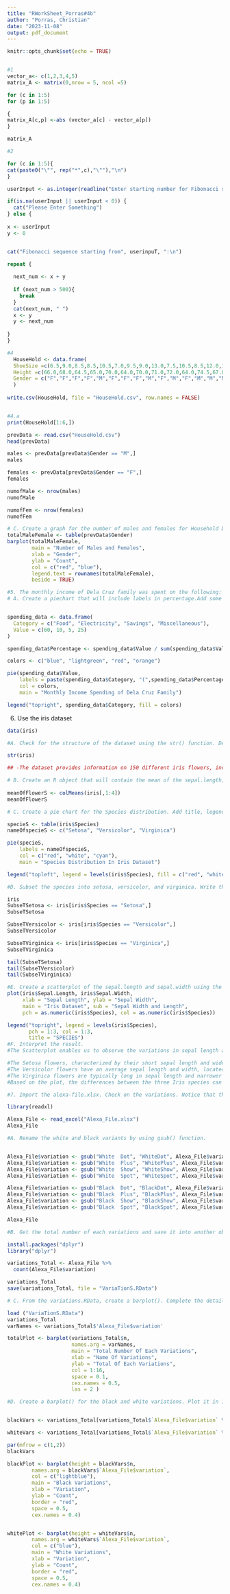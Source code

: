 ```yaml
---
title: "RWorkSheet_Porras#4b"
author: "Porras, Christian"
date: "2023-11-08"
output: pdf_document
---
```


```r
knitr::opts_chunk$set(echo = TRUE)


#1
vector_a<- c(1,2,3,4,5)
matrix_A <- matrix(0,nrow = 5, ncol =5)

for (c in 1:5)
for (p in 1:5)

{
matrix_A[c,p] <-abs (vector_a[c] - vector_a[p])
}

matrix_A
```

```r
#2

for (c in 1:5){
cat(paste0("\"", rep("*",c),"\""),"\n")
}
```

```r
userInput <- as.integer(readline("Enter starting number for Fibonacci sequence: "))

if(is.na(userInput || userInput < 0)) {
  cat("Please Enter Something")
} else {
 
x <- userInput
y <- 0


cat("Fibonacci sequence starting from", userinpuT, ":\n")

repeat {
 
  next_num <- x + y
 
  if (next_num > 500){
    break
  }
  cat(next_num, " ")
  x <- y
  y <- next_num
 
}
}

```

```r
#4 
  HouseHold <- data.frame(
  ShoeSize =c(6.5,9.0,8.5,8.5,10.5,7.0,9.5,9.0,13.0,7.5,10.5,8.5,12.0,10.5,13.0,11.5,8.5,5.0,10.0,6.5,7.5,8.5,10.5,8.5,10.5,11.0,9.0,13.0),
  Height =c(66.0,68.0,64.5,65.0,70.0,64.0,70.0,71.0,72.0,64.0,74.5,67.0,71.0,71.0,77.0,72.0,59.0,62.0,72.0,66.0,64.0,67.0,73.0,69.0,72.0,70.0,69.0,70.0),
  Gender = c("F","F","F","F","M","F","F","F","M","F","M","F","M","M","M","M","F","F","M","F","F","M","M","F","M","M","M","M")
  )
  
write.csv(HouseHold, file = "HouseHold.csv", row.names = FALSE)


#4.a
print(HouseHold[1:6,])
```

```r

prevData <- read.csv("HouseHold.csv")
head(prevData)

males <- prevData[prevData$Gender == "M",]
males

females <- prevData[prevData$Gender == "F",]
females

numofMale <- nrow(males)
numofMale

numofFem <- nrow(females)
numofFem
```

```r
# C. Create a graph for the number of males and females for Household Data. Use plot(),chart type = barplot. Make sure to place title, legends, and colors. Write the R scripts and its result.
totalMaleFemale <- table(prevData$Gender)
barplot(totalMaleFemale,
        main = "Number of Males and Females",
        xlab = "Gender",
        ylab = "Count",
        col = c("red", "blue"),
        legend.text = rownames(totalMaleFemale),
        beside = TRUE)
```

```r
#5. The monthly income of Dela Cruz family was spent on the following:
# A. Create a piechart that will include labels in percentage.Add some colors and title of the chart. Write the R scripts and show its output.


spending_data <- data.frame(
  Category = c("Food", "Electricity", "Savings", "Miscellaneous"),
  Value = c(60, 10, 5, 25)
)

spending_data$Percentage <- spending_data$Value / sum(spending_data$Value) * 100

colors <- c("blue", "lightgreen", "red", "orange")

pie(spending_data$Value,
    labels = paste(spending_data$Category, "(",spending_data$Percentage,"%)"),
    col = colors,
    main = "Monthly Income Spending of Dela Cruz Family")

legend("topright", spending_data$Category, fill = colors)

```
6. Use the iris dataset

```r
data(iris)
```


```r
#A. Check for the structure of the dataset using the str() function. Describe what you have seen in the output.

str(iris)

## -The dataset provides information on 150 different iris flowers, including their sepal and petal lengths and widths, and their iris species, including setosa, versicolor, and virginica, and records the type of flower each belongs to.

```


```r
# B. Create an R object that will contain the mean of the sepal.length, sepal.width,petal.length,and petal.width. What is the R script and its result?
  
meanOfFlowerS <- colMeans(iris[,1:4])
meanOfFlowerS
```



```r
# C. Create a pie chart for the Species distribution. Add title, legends, and colors. Write the R script and its result.

specieS <- table(iris$Species)
nameOfspecieS <- c("Setosa", "Versicolor", "Virginica")

pie(specieS,
    labels = nameOfspecieS,
    col = c("red", "white", "cyan"),
    main = "Species Distribution In Iris Dataset")

legend("topleft", legend = levels(iris$Species), fill = c("red", "white", "cyan"),)
```



```r
#D. Subset the species into setosa, versicolor, and virginica. Write the R scripts and show the last six (6) rows of each species.

iris
SubseTSetosa <- iris[iris$Species == "Setosa",]
SubseTSetosa

SubseTVersicolor <- iris[iris$Species == "Versicolor",]
SubseTVersicolor

SubseTVirginica <- iris[iris$Species == "Virginica",]
SubseTVirginica

tail(SubseTSetosa)
tail(SubseTVersicolor)
tail(SubseTVirginica)
```



```r

#E. Create a scatterplot of the sepal.length and sepal.width using the different species(setosa,versicolor,virginica). Add a title = “Iris Dataset”, subtitle = “Sepal width and length, labels for the x and y axis, the pch symbol and colors should be based on the species.
plot(iris$Sepal.Length, iris$Sepal.Width,
     xlab = "Sepal Length", ylab = "Sepal Width",
     main = "Iris Dataset", sub = "Sepal Width and Length",
     pch = as.numeric(iris$Species), col = as.numeric(iris$Species))

legend("topright", legend = levels(iris$Species),
       pch = 1:3, col = 1:3,
       title = "SPECIES")
#F. Interpret the result.
#The Scatterplot enables us to observe the variations in sepal length and width among various species of iris flowers.

#The Setosa flowers, characterized by their short sepal length and wide width, are typically found in the upper left part of the plot.
#The Versicolor flowers have an average sepal length and width, located in the middle part.
#The Virginica flowers are typically long in sepal length and narrower in width, forming a group in the right part.
#Based on the plot, the differences between the three Iris species can be easily observed based on the differences in sepal length and width.

```


```r


#7. Import the alexa-file.xlsx. Check on the variations. Notice that there are extra whitespaces among black variants (Black Dot, Black Plus, Black Show, Black Spot). Also on the white variants (White Dot, White Plus, White Show, White Spot).

library(readxl)

Alexa_File <- read_excel("Alexa_File.xlsx")
Alexa_File
```



```r
#A. Rename the white and black variants by using gsub() function.


Alexa_File$variation <- gsub("White  Dot", "WhiteDot", Alexa_File$variation)
Alexa_File$variation <- gsub("White  Plus", "WhitePlus", Alexa_File$variation)
Alexa_File$variation <- gsub("White  Show", "WhiteShow", Alexa_File$variation)
Alexa_File$variation <- gsub("White  Spot", "WhiteSpot", Alexa_File$variation)

Alexa_File$variation <- gsub("Black  Dot", "BlackDot", Alexa_File$variation)
Alexa_File$variation <- gsub("Black  Plus", "BlackPlus", Alexa_File$variation)
Alexa_File$variation <- gsub("Black  Show", "BlackShow", Alexa_File$variation)
Alexa_File$variation <- gsub("Black  Spot", "BlackSpot", Alexa_File$variation)

Alexa_File

```



```r
#B. Get the total number of each variations and save it into another object. Save the object as variations.RData. Write the R scripts. What is its result? 

install.packages("dplyr")
library("dplyr")

variations_Total <- Alexa_File %>%
  count(Alexa_File$variation)

variations_Total
save(variations_Total, file = "VariaTionS.RData")
```



```r
# C. From the variations.RData, create a barplot(). Complete the details of the chart which include the title, color, labels of each bar.

load ("VariaTionS.RData")
variations_Total
varNames <- variations_Total$'Alexa_File$variation'

totalPlot <- barplot(variations_Total$n,
                     names.arg = varNames,
                     main = "Total Number Of Each Variations",
                     xlab = "Name Of Variations",
                     ylab = "Total Of Each Variations",
                     col = 1:16,
                     space = 0.1,
                     cex.names = 0.5,
                     las = 2 )
```

```r
#D. Create a barplot() for the black and white variations. Plot it in 1 frame, side by side. Complete the details of the chart.


blackVars <- variations_Total[variations_Total$`Alexa_File$variation` %in% c("Black", "BlackPlus" , "BlackShow" ,"BlackSpot" , "BlackDot"), ]

whiteVars <- variations_Total[variations_Total$`Alexa_File$variation` %in% c("White", "WhiteDot", "WhitePlus", "WhiteShow", "WhiteSpot"), ]

par(mfrow = c(1,2))
blackVars

blackPlot <- barplot(height = blackVars$n,
        names.arg = blackVars$`Alexa_File$variation`,
        col = c("lightblue"),
        main = "Black Variations",
        xlab = "Variation",
        ylab = "Count",
        border = "red",
        space = 0.5,
        cex.names = 0.4)


whitePlot <- barplot(height = whiteVars$n,
        names.arg = whiteVars$`Alexa_File$variation`,
        col = c("blue"),
        main = "White Variations",
        xlab = "Variation",
        ylab = "Count",
        border = "red",
        space = 0.5,
        cex.names = 0.4)


```


